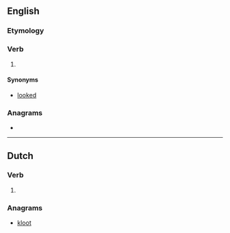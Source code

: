 ==English==

===Etymology===
{{suffix|look|t|lang=en}}

===Verb===
{{head|en|verb form}}

# {{lb|en|archaic}} {{en-past of|look}}

====Synonyms====
* [[looked]]

===Anagrams===
* {{anagrams|en|a=kloot|K-tool}}

----

==Dutch==

===Verb===
{{nl-verb-form}}

# {{nl-verb form of|p=2-gij|n=sg|t=past|m=ind|luiken}}

===Anagrams===
* [[kloot#Dutch|kloot]]